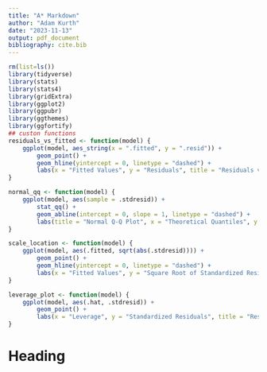 ```yaml
---
title: "A* Markdown"
author: "Adam Kurth"
date: "2023-11-13"
output: pdf_document
bibliography: cite.bib
---
```


```r
rm(list=ls())
library(tidyverse)
library(stats)
library(stats4)
library(gridExtra)
library(ggplot2)
library(ggpubr)
library(ggthemes)
library(ggfortify)
## custon functions
residuals_vs_fitted <- function(model) {
    ggplot(model, aes_string(x = ".fitted", y = ".resid")) +
        geom_point() +
        geom_hline(yintercept = 0, linetype = "dashed") +
        labs(x = "Fitted Values", y = "Residuals", title = "Residuals vs Fitted Values")
}

normal_qq <- function(model) {
    ggplot(model, aes(sample = .stdresid)) +
        stat_qq() +
        geom_abline(intercept = 0, slope = 1, linetype = "dashed") +
        labs(title = "Normal Q-Q Plot", x = "Theoretical Quantiles", y = "Sample Quantiles")
}

scale_location <- function(model) {
    ggplot(model, aes(.fitted, sqrt(abs(.stdresid)))) +
        geom_point() +
        geom_hline(yintercept = 0, linetype = "dashed") +
        labs(x = "Fitted Values", y = "Square Root of Standardized Residuals", title = "Scale-Location Plot")
}

leverage_plot <- function(model) {
    ggplot(model, aes(.hat, .stdresid)) +
        geom_point() +
        labs(x = "Leverage", y = "Standardized Residuals", title = "Residuals vs Leverage")
}
```

# Heading

```r


```